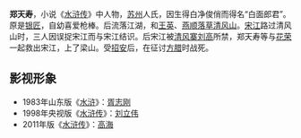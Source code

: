 {{unreferenced|time=2019-06-14T14:22:56+00:00}}
{{水浒人物 |
  人物姓名 = 郑天寿 |
  座次 = 74，地煞星 |
  星名 = 地异星|
  绰号 = 白面郎君 |
  身份 = 银匠、清风山山贼 |
  梁山职司 = 步军将校 |
  出场回目 = 032 |
  赞诗 = 绿衲袄圈金悲翠，锦征袍满缕红云。<br />
江湖上基雄好汉，郑天寿白面郎君。

}}

'''郑天寿'''，小说《[[水浒传|水浒传]]》中人物，[[苏州|苏州]]人氏，因生得白净俊俏而得名“白面郎君”。原是[[银匠|银匠]]，自幼喜爱枪棒。后流落江湖，和[[王英_(水滸傳)|王英]]、[[燕顺|燕顺]][[落草|落草]][[清风山|清风山]]。[[宋江|宋江]]路过清风山时，三人因误捉宋江而与宋江结识。后宋江被[[清风寨|清风寨]][[刘高|刘高]]所禁，郑天寿等与[[花荣|花荣]]一起救出宋江，上了梁山。受[[招安|招安]]后，在征讨[[方腊|方腊]]时战死。

== 影视形象 ==
*1983年山东版《[[水浒_(电视剧)|水浒]]》：[[胥志刚|胥志刚]]
*1998年央视版《[[水浒传_(1998年电视剧)|水浒传]]》：[[刘立伟|刘立伟]]
*2011年版《[[水浒传_(2011年电视剧)|水浒传]]》：[[高海_(演员)|高海]]

{{108将}}
{{Fict-char-stub}}